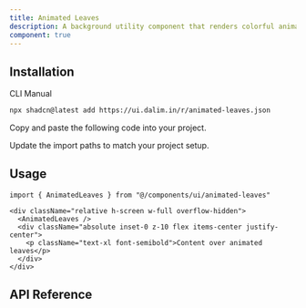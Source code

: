 ```yaml
---
title: Animated Leaves
description: A background utility component that renders colorful animated leaves arranged in circular rings. Useful for decorative sections or ambient motion backgrounds.
component: true
---
```


<ComponentPreview
  name="animated-leaves-default"
  className="[&_.preview>[data-orientation=vertical]]:sm:max-w-[90%] **:[.preview]:min-h-[580px]"
  description="Animated colorful leaves with blur and circular motion."
  align="start"
/>

## Installation

<CodeTabs>

<TabsList>
  <TabsTrigger value="cli">CLI</TabsTrigger>
  <TabsTrigger value="manual">Manual</TabsTrigger>
</TabsList>

<TabsContent value="cli">

```bash
npx shadcn@latest add https://ui.dalim.in/r/animated-leaves.json
```

</TabsContent>

<TabsContent value="manual">

<Steps>

<Step>Copy and paste the following code into your project.</Step>

<ComponentSource name="animated-leaves" title="components/ui/animated-leaves.tsx" />

<Step>Update the import paths to match your project setup.</Step>

</Steps>

</TabsContent>

</CodeTabs>

## Usage

```tsx showLineNumbers
import { AnimatedLeaves } from "@/components/ui/animated-leaves"
```

```tsx showLineNumbers
<div className="relative h-screen w-full overflow-hidden">
  <AnimatedLeaves />
  <div className="absolute inset-0 z-10 flex items-center justify-center">
    <p className="text-xl font-semibold">Content over animated leaves</p>
  </div>
</div>
```

## API Reference
